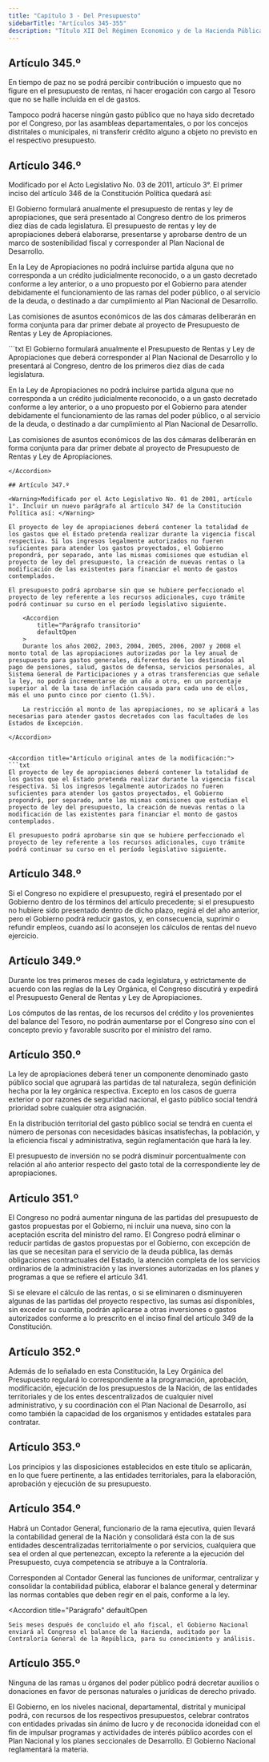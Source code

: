 ```yaml
---
title: "Capítulo 3 - Del Presupuesto"
sidebarTitle: "Artículos 345-355"
description: "Título XII Del Régimen Economico y de la Hacienda Pública - Capítulo 3 - Del Presupuesto"
---
```


## Artículo 345.º

En tiempo de paz no se podrá percibir contribución o impuesto que no figure en el presupuesto de rentas, ni hacer erogación con cargo al Tesoro que no se halle incluida en el de gastos. 

Tampoco podrá hacerse ningún gasto público que no haya sido decretado por el Congreso, por las asambleas departamentales, o por los concejos distritales o municipales, ni transferir crédito alguno a objeto no previsto en el respectivo presupuesto.

## Artículo 346.º

<Warning>Modificado por el Acto Legislativo No. 03 de 2011, artículo 3°. El primer inciso del artículo 346 de la Constitución Política quedará así:</Warning>

El Gobierno formulará anualmente el presupuesto de rentas y ley de apropiaciones, que será presentado al Congreso dentro de los primeros diez días de cada legislatura. El presupuesto de rentas y ley de apropiaciones deberá elaborarse, presentarse y aprobarse dentro de un marco de sostenibilidad fiscal y corresponder al Plan Nacional de Desarrollo. 

En la Ley de Apropiaciones no podrá incluirse partida alguna que no corresponda a un crédito judicialmente reconocido, o a un gasto decretado conforme a ley anterior, o a uno propuesto por el Gobierno para atender debidamente el funcionamiento de las ramas del poder público, o al servicio de la deuda, o destinado a dar cumplimiento al Plan Nacional de Desarrollo.

Las comisiones de asuntos económicos de las dos cámaras deliberarán en forma conjunta para dar primer debate al proyecto de Presupuesto de Rentas y Ley de Apropiaciones.

<Accordion title="Artículo original antes de la modificación:">
```txt
El Gobierno formulará anualmente el Presupuesto de Rentas y Ley de Apropiaciones que deberá corresponder al Plan Nacional de Desarrollo y lo presentará al Congreso, dentro de los primeros diez días de cada legislatura.

En la Ley de Apropiaciones no podrá incluirse partida alguna que no corresponda a un crédito judicialmente reconocido, o a un gasto decretado conforme a ley anterior, o a uno propuesto por el Gobierno para atender debidamente el funcionamiento de las ramas del poder público, o al servicio de la deuda, o destinado a dar cumplimiento al Plan Nacional de Desarrollo.

Las comisiones de asuntos económicos de las dos cámaras deliberarán en forma conjunta para dar primer debate al proyecto de Presupuesto de Rentas y Ley de Apropiaciones.
```
</Accordion>

## Artículo 347.º

<Warning>Modificado por el Acto Legislativo No. 01 de 2001, artículo 1°. Incluir un nuevo parágrafo al artículo 347 de la Constitución Política así: </Warning>

El proyecto de ley de apropiaciones deberá contener la totalidad de los gastos que el Estado pretenda realizar durante la vigencia fiscal respectiva. Si los ingresos legalmente autorizados no fueren suficientes para atender los gastos proyectados, el Gobierno propondrá, por separado, ante las mismas comisiones que estudian el proyecto de ley del presupuesto, la creación de nuevas rentas o la modificación de las existentes para financiar el monto de gastos contemplados.

El presupuesto podrá aprobarse sin que se hubiere perfeccionado el proyecto de ley referente a los recursos adicionales, cuyo trámite podrá continuar su curso en el período legislativo siguiente.

    <Accordion
        title="Parágrafo transitorio"
        defaultOpen
    >
    Durante los años 2002, 2003, 2004, 2005, 2006, 2007 y 2008 el monto total de las apropiaciones autorizadas por la ley anual de presupuesto para gastos generales, diferentes de los destinados al pago de pensiones, salud, gastos de defensa, servicios personales, al Sistema General de Participaciones y a otras transferencias que señale la ley, no podrá incrementarse de un año a otro, en un porcentaje superior al de la tasa de inflación causada para cada uno de ellos, más el uno punto cinco por ciento (1.5%).

    La restricción al monto de las apropiaciones, no se aplicará a las necesarias para atender gastos decretados con las facultades de los Estados de Excepción.

</Accordion>


<Accordion title="Artículo original antes de la modificación:">
```txt 
El proyecto de ley de apropiaciones deberá contener la totalidad de los gastos que el Estado pretenda realizar durante la vigencia fiscal respectiva. Si los ingresos legalmente autorizados no fueren suficientes para atender los gastos proyectados, el Gobierno propondrá, por separado, ante las mismas comisiones que estudian el proyecto de ley del presupuesto, la creación de nuevas rentas o la modificación de las existentes para financiar el monto de gastos contemplados.

El presupuesto podrá aprobarse sin que se hubiere perfeccionado el proyecto de ley referente a los recursos adicionales, cuyo trámite podrá continuar su curso en el período legislativo siguiente.
```
</Accordion>

## Artículo 348.º

Si el Congreso no expidiere el presupuesto, regirá el presentado por el Gobierno dentro de los términos del artículo precedente; si el presupuesto no hubiere sido presentado dentro de dicho plazo, regirá el del año anterior, pero el Gobierno podrá reducir gastos, y, en consecuencia, suprimir o refundir empleos, cuando así lo aconsejen los cálculos de rentas del nuevo ejercicio.

## Artículo 349.º

Durante los tres primeros meses de cada legislatura, y estrictamente de acuerdo con las reglas de la Ley Orgánica, el Congreso discutirá y expedirá el Presupuesto General de Rentas y Ley de Apropiaciones.

Los cómputos de las rentas, de los recursos del crédito y los provenientes del balance del Tesoro, no podrán aumentarse por el Congreso sino con el concepto previo y favorable suscrito por el ministro del ramo.

## Artículo 350.º

La ley de apropiaciones deberá tener un componente denominado gasto público social que agrupará las partidas de tal naturaleza, según definición hecha por la ley orgánica respectiva. Excepto en los casos de guerra exterior o por razones de seguridad nacional, el gasto público social tendrá prioridad sobre cualquier otra asignación.

En la distribución territorial del gasto público social se tendrá en cuenta el número de personas con necesidades básicas insatisfechas, la población, y la eficiencia fiscal y administrativa, según reglamentación que hará la ley.

El presupuesto de inversión no se podrá disminuir porcentualmente con relación al año anterior respecto del gasto total de la correspondiente ley de apropiaciones.

## Artículo 351.º

El Congreso no podrá aumentar ninguna de las partidas del presupuesto de gastos propuestas por el Gobierno, ni incluir una nueva, sino con la aceptación escrita del ministro del ramo. El Congreso podrá eliminar o reducir partidas de gastos propuestas por el Gobierno, con excepción de las que se necesitan para el servicio de la deuda pública, las demás obligaciones contractuales del Estado, la atención completa de los servicios ordinarios de la administración y las inversiones autorizadas en los planes y programas a que se refiere el artículo 341.

Si se elevare el cálculo de las rentas, o si se eliminaren o disminuyeren algunas de las partidas del proyecto respectivo, las sumas así disponibles, sin exceder su cuantía, podrán aplicarse a otras inversiones o gastos autorizados conforme a lo prescrito en el inciso final del artículo 349 de la Constitución.

## Artículo 352.º

Además de lo señalado en esta Constitución, la Ley Orgánica del Presupuesto regulará lo correspondiente a la programación, aprobación, modificación, ejecución de los presupuestos de la Nación, de las entidades territoriales y de los entes descentralizados de cualquier nivel administrativo, y su coordinación con el Plan Nacional de Desarrollo, así como también la capacidad de los organismos y entidades estatales para contratar.

## Artículo 353.º

Los principios y las disposiciones establecidos en este título se aplicarán, en lo que fuere pertinente, a las entidades territoriales, para la elaboración, aprobación y ejecución de su presupuesto.

## Artículo 354.º

Habrá un Contador General, funcionario de la rama ejecutiva, quien llevará la contabilidad general de la Nación y consolidará ésta con la de sus entidades descentralizadas territorialmente o por servicios, cualquiera que sea el orden al que pertenezcan, excepto la referente a la ejecución del Presupuesto, cuya competencia se atribuye a la Contraloría.

Corresponden al Contador General las funciones de uniformar, centralizar y consolidar la contabilidad pública, elaborar el balance general y determinar las normas contables que deben regir en el país, conforme a la ley.

<Accordion
    title="Parágrafo"
    defaultOpen
>
    Seis meses después de concluido el año fiscal, el Gobierno Nacional enviará al Congreso el balance de la Hacienda, auditado por la Contraloría General de la República, para su conocimiento y análisis.
</Accordion>

## Artículo 355.º

Ninguna de las ramas u órganos del poder público podrá decretar auxilios o donaciones en favor de personas naturales o jurídicas de derecho privado.

El Gobierno, en los niveles nacional, departamental, distrital y municipal podrá, con recursos de los respectivos presupuestos, celebrar contratos con entidades privadas sin ánimo de lucro y de reconocida idoneidad con el fin de impulsar programas y actividades de interés público acordes con el Plan Nacional y los planes seccionales de Desarrollo. El Gobierno Nacional reglamentará la materia.
